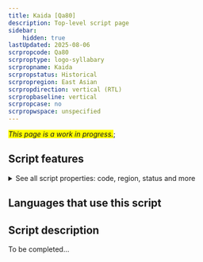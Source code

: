 ```yaml
---
title: Kaida [Qa80]
description: Top-level script page
sidebar:
    hidden: true
lastUpdated: 2025-08-06
scrpropcode: Qa80
scrproptype: logo-syllabary
scrpropname: Kaida
scrpropstatus: Historical
scrpropregion: East Asian
scrpropdirection: vertical (RTL)
scrpropbaseline: vertical
scrpropcase: no
scrpropwspace: unspecified
---
```


<span style='background-color:yellow'>_This page is a work in progress._</span>;


## Script features

<details>
<summary> See all script properties: code, region, status and more</summary>
<ScriptInfo />
</details>

## Languages that use this script

<WsList script='Qa80' wsMax='5' />

## Script description

To be completed...

